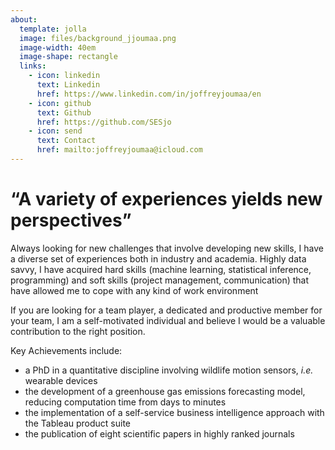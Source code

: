 ```yaml
---
about:
  template: jolla
  image: files/background_jjoumaa.png
  image-width: 40em
  image-shape: rectangle
  links:
    - icon: linkedin
      text: Linkedin
      href: https://www.linkedin.com/in/joffreyjoumaa/en
    - icon: github
      text: Github
      href: https://github.com/SESjo
    - icon: send
      text: Contact
      href: mailto:joffreyjoumaa@icloud.com
---
```


::: {#center}
# "A variety of experiences yields new perspectives"

Always looking for new challenges that involve developing new skills, I have a diverse set of experiences both in industry and academia. Highly data savvy, I have acquired hard skills (machine learning, statistical inference, programming) and soft skills (project management, communication) that have allowed me to cope with any kind of work environment

If you are looking for a team player, a dedicated and productive member for your team, I am a self-motivated individual and believe I would be a valuable contribution to the right position.

Key Achievements include:
:::

::: {#right style="text-align: left"}
-   a PhD in a quantitative discipline involving wildlife motion sensors, *i.e.* wearable devices
-   the development of a greenhouse gas emissions forecasting model, reducing computation time from days to minutes
-   the implementation of a self-service business intelligence approach with the Tableau product suite
-   the publication of eight scientific papers in highly ranked journals
:::
